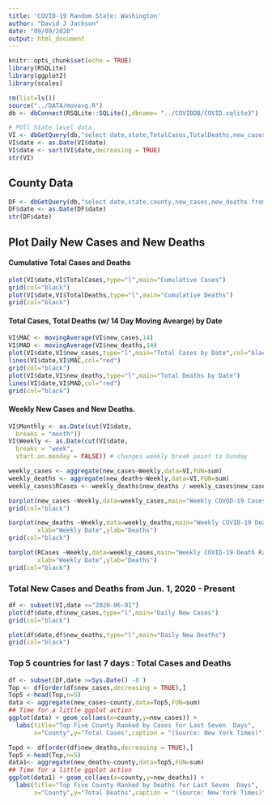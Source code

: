 ```yaml
---
title: 'COVID-19 Random State: Washington'
author: "David J Jackson"
date: "09/09/2020"
output: html_document
---
```


```r
knitr::opts_chunk$set(echo = TRUE)
library(RSQLite)
library(ggplot2)
library(scales)
```
```r
rm(list=ls())
source("../DATA/movavg.R")
db <- dbConnect(RSQLite::SQLite(),dbname= "../COVIDDB/COVID.sqlite3")
```

```r
# PUll State level data
VI <- dbGetQuery(db,"select date,state,TotalCases,TotalDeaths,new_cases,new_deaths from  STATESDAILY where state='Washington'")
VI$date <- as.Date(VI$date)
VI$date <- sort(VI$date,decreasing = TRUE)
str(VI)
```

## County Data

```r
DF <- dbGetQuery(db,"select date,state,county,new_cases,new_deaths from  COUNTYDAILY where state='Washington'")
DF$date <- as.Date(DF$date)
str(DF$date)
```

## Plot Daily New Cases and New Deaths 
####  Cumulative Total Cases and Deaths

```r
plot(VI$date,VI$TotalCases,type="l",main="Cumulative Cases")
grid(col="black")
plot(VI$date,VI$TotalDeaths,type="l",main="Cumulative Deaths")
grid(col="black")
```

####  Total Cases, Total Deaths (w/ 14 Day Moving Avearge) by Date

```r
VI$MAC <- movingAverage(VI$new_cases,14)
VI$MAD <- movingAverage(VI$new_deaths,14)
plot(VI$date,VI$new_cases,type="l",main="Total Cases by Date",col="black")
lines(VI$date,VI$MAC,col="red")
grid(col="black")
plot(VI$date,VI$new_deaths,type="l",main="Total Deaths by Date")
lines(VI$date,VI$MAD,col="red")
grid(col="black")
```

#### Weekly  New Cases and New Deaths.

```r
VI$Monthly <- as.Date(cut(VI$date,
  breaks = "month"))
VI$Weekly <- as.Date(cut(VI$date,
  breaks = "week",
  start.on.monday = FALSE)) # changes weekly break point to Sunday

```

```r
weekly_cases <- aggregate(new_cases~Weekly,data=VI,FUN=sum)
weekly_deaths <- aggregate(new_deaths~Weekly,data=VI,FUN=sum)
weekly_cases$RCases <- weekly_deaths$new_deaths / weekly_cases$new_cases *100
```

```r
barplot(new_cases ~Weekly,data=weekly_cases,main="Weekly COVOD-19 Cases",xlab="Weekly Date",ylab="Cases")
grid(col="black")

barplot(new_deaths ~Weekly,data=weekly_deaths,main="Weekly COVID-19 Deaths",
        xlab="Weekly Date",ylab="Deaths")
grid(col="black")

barplot(RCases ~Weekly,data=weekly_cases,main="Weekly COVID-19 Death Rate",
        xlab="Weekly Date",ylab="Deaths")
grid(col="black")
```

### Total New Cases and Deaths from Jun. 1, 2020 - Present

```r
df <- subset(VI,date >="2020-06-01")
plot(df$date,df$new_cases,type="l",main="Daily New Cases")
grid(col="black")

plot(df$date,df$new_deaths,type="l",main="Daily New Deaths")
grid(col="black")
```

### Top 5 countries for last 7  days : Total Cases and Deaths

```r
df <- subset(DF,date >=Sys.Date() -8 )
Top <- df[order(df$new_cases,decreasing = TRUE),]
Top5 <-head(Top,n=5)
data <- aggregate(new_cases~county,data=Top5,FUN=sum)
## Time for a little ggplot action
ggplot(data) + geom_col(aes(x=county,y=new_cases)) +
  labs(title="Top Five County Ranked by Cases for Last Seven  Days",
       x="County",y="Total Cases",caption = "(Source: New York Times)")
```
```r
Topd <- df[order(df$new_deaths,decreasing = TRUE),]
Top5 <-head(Top,n=5)
data1<- aggregate(new_deaths~county,data=Top5,FUN=sum)
## Time for a little ggplot action
ggplot(data1) + geom_col(aes(x=county,y=new_deaths)) +
  labs(title="Top Five County Ranked by Deaths for Last Seven  Days",
       x="County",y="Total Deaths",caption = "(Source: New York Times)")

```

